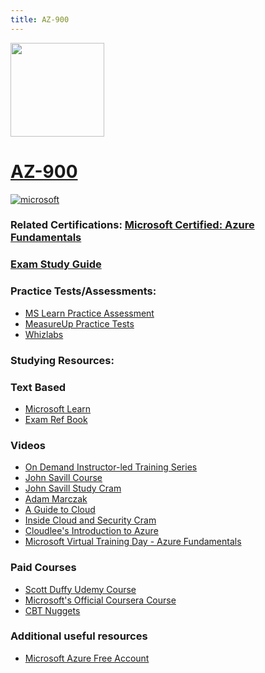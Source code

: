 ```yaml
---
title: AZ-900
---
```


<img src="/az-900.png" width="150" height="150">

# [AZ-900](https://learn.microsoft.com/en-us/certifications/exams/az-900?WT.mc_id=studentamb_165290)
<a href='https://learn.microsoft.com/en-us/certifications/azure-fundamentals?WT.mc_id=studentamb_165290' target="_blank"><img alt='microsoft' src='https://img.shields.io/badge/fundamentals-100000?style=for-the-badge&logo=microsoft&logoColor=white&labelColor=0078D4&color=212221'/></a> 

### Related Certifications: [Microsoft Certified: Azure Fundamentals](https://learn.microsoft.com/en-us/certifications/azure-fundamentals?WT.mc_id=studentamb_165290)

### [Exam Study Guide](https://learn.microsoft.com/credentials/certifications/resources/study-guides/az-900?WT.mc_id=studentamb_165290)

### Practice Tests/Assessments:
- [MS Learn Practice Assessment](https://learn.microsoft.com/credentials/certifications/exams/az-900/practice/assessment?assessment-type=practice&assessmentId=23&WT.mc_id=studentamb_165290)
- [MeasureUp Practice Tests](https://www.measureup.com/microsoft-practice-test-az-900-microsoft-azure-fundamentals.html#u44)
- [Whizlabs](https://www.whizlabs.com/microsoft-azure-certification-az-900)
  
### Studying Resources:

### Text Based 
- [Microsoft Learn](https://learn.microsoft.com/en-us/certifications/exams/az-900?WT.mc_id=studentamb_165290)
- [Exam Ref Book](https://www.microsoftpressstore.com/store/exam-ref-az-900-microsoft-azure-fundamentals-9780137955145)
### Videos
- [On Demand Instructor-led Training Series](https://learn.microsoft.com/en-us/shows/on-demand-instructor-led-training-series/?terms=AZ-900&WT.mc_id=studentamb_165290)
- [John Savill Course](https://www.youtube.com/playlist?list=PLlVtbbG169nED0_vMEniWBQjSoxTsBYS3)
- [John Savill Study Cram](https://www.youtube.com/watch?v=tQp1YkB2Tgs)
- [Adam Marczak](https://www.youtube.com/playlist?list=PLGjZwEtPN7j-Q59JYso3L4_yoCjj2syrM)
- [A Guide to Cloud](https://www.youtube.com/playlist?list=PLhLKc18P9YOD2Iu7rlZ7Y5AM1mv66kMI7)
- [Inside Cloud and Security Cram](https://www.youtube.com/watch?v=gH3pwWO0Q9Y)
- [Cloudlee's Introduction to Azure](https://learn.cloudlee.io/p/getting-started-with-azure)
- [Microsoft Virtual Training Day - Azure Fundamentals](https://events.microsoft.com/en-us/allevents/?language=English&clientTimeZone=1&search=Microsoft%20Azure%20Virtual%20Training%20Day:%20Fundamentals)
### Paid Courses
- [Scott Duffy Udemy Course](https://www.udemy.com/course/az900-azure)
- [Microsoft's Official Coursera Course](https://www.coursera.org/specializations/microsoft-azure-fundamentals-az-900)
- [CBT Nuggets](https://www.cbtnuggets.com/it-training/microsoft-azure/fundamentals)
### Additional useful resources
- [Microsoft Azure Free Account](https://azure.microsoft.com/free?WT.mc_id=studentamb_165290)
